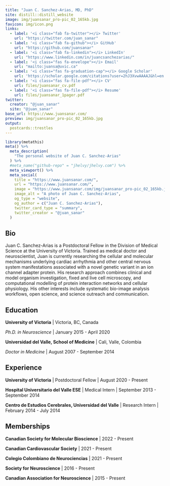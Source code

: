 ```yaml
---
title: "Juan C. Sanchez-Arias, MD, PhD"
site: distill::distill_website
image: img/juansanar_pro-pic_02_165kb.jpg
favicon: img/icon.png 
links:
  - label: '<i class="fab fa-twitter"></i> Twitter'
    url: "https://twitter.com/juan_sanar"
  - label: '<i class="fab fa-github"></i> GitHub'
    url: "https://github.com/juansanar"
  - label: '<i class="fab fa-linkedin"></i> LinkedIn'
    url: "https://www.linkedin.com/in/juancsanchezarias/"
  - label: '<i class="fas fa-envelope"></i> Email'
    url: "mailto:juansa@uvic.ca"
  - label: '<i class="fas fa-graduation-cap"></i> Google Scholar'
    url: 'https://scholar.google.com/citations?user=2hJ3XvwAAAAJ&hl=en'
  - label: '<i class="fas fa-file-pdf"></i> CV'
    url: files/juansanar_cv.pdf
  - label: '<i class="fas fa-file-pdf"></i> Resume'
    url: files/juansanar_1pager.pdf
twitter:
  creator: "@juan_sanar"
  site: "@juan_sanar"
base_url: https://www.juansanar.com/
preview: img/juansanar_pro-pic_02_165kb.jpg
output:
  postcards::trestles
---
```


```r
library(metathis)
meta() %>%
  meta_description(
    "The personal website of Juan C. Sanchez-Arias"
  ) %>%
  #meta_name("github-repo" = "jhelvy/jhelvy.com") %>%
  meta_viewport() %>%
  meta_social(
    title = "https://www.juansanar.com/",
    url = "https://www.juansanar.com/",
    image = "https://www.juansanar.com/img/juansanar_pro-pic_02_165kb.jpg",
    image_alt = "A photo of Juan C. Sanchez-Arias",
    og_type = "website",
    og_author = c("Juan C. Sanchez-Arias"),
    twitter_card_type = "summary",
    twitter_creator = "@juan_sanar"
  )
```
 
## Bio

Juan C. Sanchez-Arias is a Postdoctoral Fellow in the Division of Medical Science at the University of Victoria. Trained as medical doctor and neuroscientist, Juan is currently researching the cellular and molecular mechanisms underlying cardiac arrhythmia and other central nervous system manifestations associated with a novel genetic variant in an ion channel adapter protein. His research approach combines clinical and model organism investigation, fixed and live cell microscopy, and computational modelling of protein interaction networks and cellular physiology. His other interests include systematic bio-image analysis workflows, open science, and science outreach and communication.

## Education

**University of Victoria** | Victoria, BC, Canada

*Ph.D. in Neuroscience* | January 2015 - April 2020

**Universidad del Valle, School of Medicine** | Cali, Valle, Colombia

*Doctor in Medicine* | August 2007 - September 2014

## Experience

**University of Victoria** | Postdoctoral Fellow | August 2020 - Present

**Hospital Universitario del Valle ESE** | Medical Intern | September 2013 - September 2014

**Centro de Estudios Cerebrales, Universidad del Valle** | Research Intern | February 2014 - July 2014

## Memberships

**Canadian Society for Molecular Bioscience** | 2022 - Present

**Canadian Cardiovascular Society** | 2021 - Present

**Colegio Colombiano de Neurociencias** | 2021 - Present

**Society for Neuroscience** | 2016 - Present

**Canadian Association for Neuroscience** | 2015 - Present


